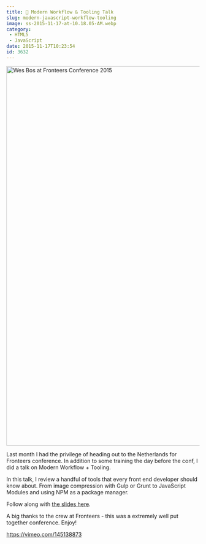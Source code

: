```yaml
---
title: 🎥 Modern Workflow & Tooling Talk
slug: modern-javascript-workflow-tooling
image: ss-2015-11-17-at-10.18.05-AM.webp
category:
 - HTML5
 - JavaScript
date: 2015-11-17T10:23:54
id: 3632
---
```


<img src="ss-2015-11-17-at-10.18.05-AM.webp" alt="Wes Bos at  Fronteers Conference 2015 " width="1678" height="990" class="aligncenter size-full wp-image-3633" />

Last month I had the privilege of heading out to the Netherlands for Fronteers conference. In addition to some training the day before the conf, I did a talk on Modern Workflow + Tooling.

In this talk, I review a handful of tools that every front end developer should know about. From image compression with Gulp or Grunt to JavaScript Modules and using NPM as a package manager.

Follow along with <a href="http://wesbos.github.io/Modern-Workflow-and-Tooling-Talk/">the slides here</a>.

A big thanks to the crew at Fronteers - this was a extremely well put together conference. Enjoy!

https://vimeo.com/145138873